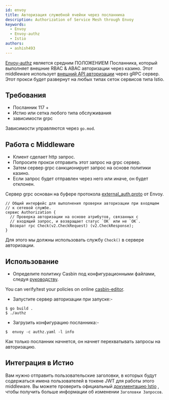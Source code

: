 ```yaml
---
id: envoy
title: Авторизация служебной ячейки через посланника
description: Authorization of Service Mesh through Envoy
keywords:
  - Envoy
  - Envoy-authz
  - Istio
authors:
  - ashish493
---
```




[Envoy-authz](https://github.com/casbin/envoy-authz) является средним ПОЛОЖЕНИЕМ Посланника, который выполняет внешние RBAC & ABAC авторизации через казино. Этот middleware использует [внешний API авторизации](https://www.envoyproxy.io/docs/envoy/latest/intro/arch_overview/security/ext_authz_filter.html) через gRPC сервер. Этот прокси будет развернут на любых типах сеток сервисов типа Istio.

## Требования

- Посланник 117 +
- Истио или сетка любого типа обслуживания
- зависимости grpc

Зависимости управляются через `go.mod`.

## Работа с Middleware

- Клиент сделает http запрос.
- Попросите прокси отправить этот запрос на grpc сервер.
- Затем сервер grpc санкционирует запрос на основе политики казино.
- Если запрос будет отправлен через него или иначе, он будет отклонен.

Сервер grpc основан на буфере протокола [external_auth.proto](https://github.com/envoyproxy/envoy/blob/master/api/envoy/service/auth/v2alpha/external_auth.proto) от Envoy.

```
// Общий интерфейс для выполнения проверки авторизации при входящем
// к сетевой службе.
сервис Authorization {
  // Проверка авторизации на основе атрибутов, связанных с
  // входящий запрос, и возвращает статус `OK` или не `OK`.
  Возврат rpc Check(v2.CheckRequest) (v2.CheckResponse);
}
```
Для этого мы должны использовать службу `Check()` в сервере авторизации.

## Использование
- Определите политику Casbin под конфигурационными файлами, следуя [руководству](/docs/how-it-works).

You can verify/test your policies on online [casbin-editor](/editor).

- Запустите сервер авторизации при запуске:-
```
$ go build .
$ ./authz 
```
- Загрузить конфигурацию посланника:-
```
$  envoy -c authz.yaml -l info
```
Как только посланник начнется, он начнет перехватывать запросы на авторизацию.

## Интеграция в Истио
Вам нужно отправить пользовательские заголовки, в которых будут содержаться имена пользователей в токене JWT для работы этого middleware. Вы можете проверить официальный [документацию Istio](https://istio.io/v1.4/docs/tasks/policy-enforcement/control-headers/) , чтобы получить больше информации об изменении `Заголовки Запросов`.